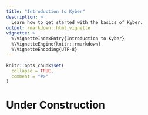 ```yaml
---
title: "Introduction to Kyber"
description: >
  Learn how to get started with the basics of Kyber.
output: rmarkdown::html_vignette
vignette: >
  %\VignetteIndexEntry{Introduction to Kyber}
  %\VignetteEngine{knitr::rmarkdown}
  %\VignetteEncoding{UTF-8}
---
```


```r
knitr::opts_chunk$set(
  collapse = TRUE,
  comment = "#>"
)
```

# Under Construction